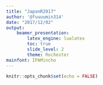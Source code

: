 ```yaml
---
title: "JapanR2017"
author: '@fuuuumin314'
date: "2017/12/02"
output: 
    beamer_presentation:
        latex_engine: lualatex
        toc: true
        slide_level: 2
        theme: Rochester
mainfont: IPAMincho
---
```


```r
knitr::opts_chunk$set(echo = FALSE)
```


